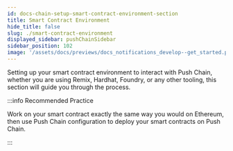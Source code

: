 ```yaml
---
id: docs-chain-setup-smart-contract-environment-section
title: Smart Contract Environment
hide_title: false
slug: ./smart-contract-environment
displayed_sidebar: pushChainSidebar
sidebar_position: 102
image: '/assets/docs/previews/docs_notifications_develop--get_started.png'
---
```


Setting up your smart contract environment to interact with Push Chain, whether you are using Remix, Hardhat, Foundry, or any other tooling, this section will guide you through the process.

:::info Recommended Practice

Work on your smart contract exactly the same way you would on Ethereum, then use Push Chain configuration to deploy your smart contracts on Push Chain.

:::

<head>
  <title>
    {
      'Smart Contract Environment Section | Setup | Push Chain Docs'
    }
  </title>
</head>


<DocCardList />
